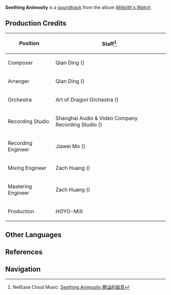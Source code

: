 {{Soundtrack Infobox
|title          =
|image          = Millelith's Watch.png
|album          = Millelith's Watch
|disc           = 3
|number         = 37
|featured       =
|featured2      =
|featured3      =
|featured_disc  =
|featured_disc2 =
|featured_disc3 =
|youtube_id     = 0jQiRZX9GiY
|spotify_id     = 0yuOk9OHsR9f1L9X7TAUzb
|played_in      = The Chasm: Underground Mines
|during         = [[Nameless Ruins]], [[Stony Halls]] (Combat)
|domain         =
|previous       = Tremor of Menace
|next           = Undercurrents of Hostility
}}
{{Description|The towers of a fallen civilization bowed in desolation, and long forgotten chimes ring hollow in the distance.|[https://hoyolab.com/topicDetail/2525 Echoes of The Chasm]}}
'''Seething Animosity''' is a [[soundtrack]] from the album ''[[Millelith's Watch]]''.

==Production Credits==
{| class="wikitable" style="text-align:left; height:0.5em"
! Position
! Staff<ref>NetEase Cloud Music: [https://music.163.com/#/song?id=1956543022 Seething Animosity 腾溢的敌意]</ref>
|-
! Composer
| Qian Ding ({{Lang|zh=丁谦|mini=1}})
|-
! Arranger
| Qian Ding ({{Lang|zh=丁谦|mini=1}})
|-
! Orchestra
| Art of Dragon Orchestra ({{Lang|zh=龙之艺交响乐团|mini=1}})
|-
! Recording Studio
| Shanghai Audio & Video Company Recording Studio ({{Lang|zh=上海音像公司录音棚|mini=1}})
|-
! Recording Engineer
| Jiawei Mo ({{Lang|zh=莫家伟|mini=1}})
|-
! Mixing Engineer
| Zach Huang ({{Lang|zh=黄巍|mini=1}})
|-
! Mastering Engineer
| Zach Huang ({{Lang|zh=黄巍|mini=1}})
|-
! Production
| HOYO-MiX
|}
<!--
==Videos==
<gallery hideaddbutton="true" captionalign="center">
</gallery>
==Trivia==
-->
==Other Languages==
{{Other Languages
|default_hidden = 1
|en      = Seething Animosity
|zhs     = 腾溢的敌意
|zhs_rm  = Téng Yì de Díyì
|ja      = 湧き立つ敵意
|ja_rm   = Wakitatsu Tekii{{Assumed}}
}}

==References==
{{Reflist}}

==Navigation==
{{Soundtrack Navbox|Millelith's Watch}}